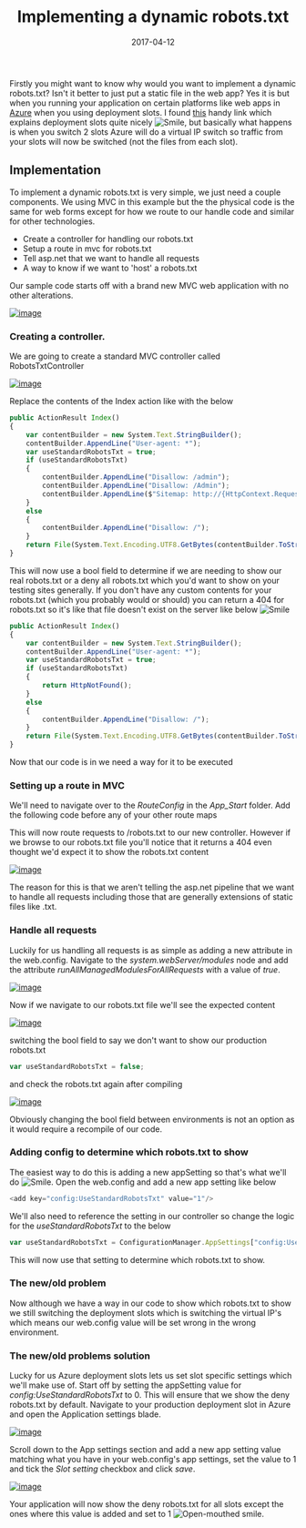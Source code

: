 ﻿---
title: 'Implementing a dynamic robots.txt'
date: 2017-04-12
tags: ['Azure', 'MVC', 'robots text file', 'Deployment slots', 'Just Coding']
draft: false
summary: 'Firstly you might want to know why would you want to implement a dynamic robots.txt? Isn''t it better to just put a static file in the web app? Yes it is but when you running your application on certain platforms like web apps in Azure when you using deployment slots. I found this handy link which explains deployment slots quite nicely , but basically what happens is when you switch 2 slots Azure will do a virtual IP switch so traffic from your slots will now be switched (not the files from each slot).'
---


Firstly you might want to know why would you want to implement a dynamic robots.txt? Isn't it better to just put a static file in the web app? Yes it is but when you running your application on certain platforms like web apps in [Azure](https://go.beeming.net/1N1UuVA) when you using deployment slots. I found [this](http://blog.amitapple.com/post/2014/11/azure-websites-slots/#.WO28ALpuJy0) handy link which explains deployment slots quite nicely ![Smile](https://gordonbeeming.com/images/emoticons/smile.svg), but basically what happens is when you switch 2 slots Azure will do a virtual IP switch so traffic from your slots will now be switched (not the files from each slot).
 
## Implementation
 
To implement a dynamic robots.txt is very simple, we just need a couple components. We using MVC in this example but the the physical code is the same for web forms except for how we route to our handle code and similar for other technologies.
 
- Create a controller for handling our robots.txt
- Setup a route in mvc for robots.txt
- Tell asp.net that we want to handle all requests
- A way to know if we want to 'host' a robots.txt

Our sample code starts off with a brand new MVC web application with no other alterations.
 
[![image](https://gordonbeeming.com/blog/binaries/stream/image-jpg/image/1000/0/3203625c541ae034ec34a7f0e2181a88704f6151/3203625c541ae034ec34a7f0e2181a88704f6151.png "image")](https://gordonbeeming.com/blog/binaries/stream/image-jpg/image/1000/0/43113e229adbc034b9977a9a376ae7aa912866d7/43113e229adbc034b9977a9a376ae7aa912866d7.png)
 
### Creating a controller.
 
We are going to create a standard MVC controller called RobotsTxtController
 
[![image](https://gordonbeeming.com/blog/binaries/stream/image-jpg/image/1000/0/174d63ee35273e6626e53ebd7047cd331e888ddb/174d63ee35273e6626e53ebd7047cd331e888ddb.png "image")](https://gordonbeeming.com/blog/binaries/stream/image-jpg/image/1000/0/3d94c6c6a42c4301fa12302e5ca21574972befa5/3d94c6c6a42c4301fa12302e5ca21574972befa5.png)
 
Replace the contents of the Index action like with the below


```javascript
public ActionResult Index()
{
    var contentBuilder = new System.Text.StringBuilder();
    contentBuilder.AppendLine("User-agent: *");
    var useStandardRobotsTxt = true;
    if (useStandardRobotsTxt)
    {
        contentBuilder.AppendLine("Disallow: /admin");
        contentBuilder.AppendLine("Disallow: /Admin");
        contentBuilder.AppendLine($"Sitemap: http://{HttpContext.Request.Url.DnsSafeHost}:{HttpContext.Request.Url.Port}/sitemap.xml");
    }
    else
    {
        contentBuilder.AppendLine("Disallow: /");
    }
    return File(System.Text.Encoding.UTF8.GetBytes(contentBuilder.ToString()), "text/plain");
}
```


This will now use a bool field to determine if we are needing to show our real robots.txt or a deny all robots.txt which you'd want to show on your testing sites generally. If you don't have any custom contents for your robots.txt (which you probably would or should) you can return a 404 for robots.txt so it's like that file doesn't exist on the server like below ![Smile](https://gordonbeeming.com/images/emoticons/smile.svg)


```javascript
public ActionResult Index()
{
    var contentBuilder = new System.Text.StringBuilder();
    contentBuilder.AppendLine("User-agent: *");
    var useStandardRobotsTxt = true;
    if (useStandardRobotsTxt)
    {
        return HttpNotFound();
    }
    else
    {
        contentBuilder.AppendLine("Disallow: /");
    }
    return File(System.Text.Encoding.UTF8.GetBytes(contentBuilder.ToString()), "text/plain");
}
```


Now that our code is in we need a way for it to be executed
 
### Setting up a route in MVC
 
We'll need to navigate over to the *RouteConfig* in the *App\_Start* folder. Add the following code before any of your other route maps
 
This will now route requests to /robots.txt to our new controller. However if we browse to our robots.txt file you'll notice that it returns a 404 even thought we'd expect it to show the robots.txt content
 
[![image](https://gordonbeeming.com/blog/binaries/stream/image-jpg/image/1000/0/2a9fc79a938729a3a1e6fbb6f7f14ec2bf0ca09a/2a9fc79a938729a3a1e6fbb6f7f14ec2bf0ca09a.png "image")](https://gordonbeeming.com/blog/binaries/stream/image-jpg/image/1000/0/3952c9199cdf9c5771712a196cdb4c86609b6787/3952c9199cdf9c5771712a196cdb4c86609b6787.png)
 
The reason for this is that we aren't telling the asp.net pipeline that we want to handle all requests including those that are generally extensions of static files like .txt. 
 
### Handle all requests
 
Luckily for us handling all requests is as simple as adding a new attribute in the web.config. Navigate to the *system.webServer/modules* node and add the attribute *runAllManagedModulesForAllRequests* with a value of *true*.
 
[![image](https://gordonbeeming.com/blog/binaries/stream/image-jpg/image/1000/0/efcfa52dcb5907576c0c1084566f824df8e702b1/efcfa52dcb5907576c0c1084566f824df8e702b1.png "image")](https://gordonbeeming.com/blog/binaries/stream/image-jpg/image/1000/0/e645df394f1c2e6a6e1acd1237c3a8134cf5d975/e645df394f1c2e6a6e1acd1237c3a8134cf5d975.png)
 
Now if we navigate to our robots.txt file we'll see the expected content
 
[![image](https://gordonbeeming.com/blog/binaries/stream/image-jpg/image/1000/0/21d365fefecc92aa6923d060eb17cd9c550a2c06/21d365fefecc92aa6923d060eb17cd9c550a2c06.png "image")](https://gordonbeeming.com/blog/binaries/stream/image-jpg/image/1000/0/a9ca11766a6d61ec427fb015692d109520eb4722/a9ca11766a6d61ec427fb015692d109520eb4722.png)
 
switching the bool field to say we don't want to show our production robots.txt


```javascript
var useStandardRobotsTxt = false;
```


and check the robots.txt again after compiling
 
[![image](https://gordonbeeming.com/blog/binaries/stream/image-jpg/image/1000/0/797caa3be795fe0ff519f3556baa486833e53f39/797caa3be795fe0ff519f3556baa486833e53f39.png "image")](https://gordonbeeming.com/blog/binaries/stream/image-jpg/image/1000/0/ba772deb0728d6c6992c53a17644729c74d5836d/ba772deb0728d6c6992c53a17644729c74d5836d.png)
 
Obviously changing the bool field between environments is not an option as it would require a recompile of our code.
 
### Adding config to determine which robots.txt to show
 
The easiest way to do this is adding a new appSetting so that's what we'll do ![Smile](https://gordonbeeming.com/images/emoticons/smile.svg). Open the web.config and add a new app setting like below


```javascript
<add key="config:UseStandardRobotsTxt" value="1"/>
```


We'll also need to reference the setting in our controller so change the logic for the *useStandardRobotsTxt* to the below


```javascript
var useStandardRobotsTxt = ConfigurationManager.AppSettings["config:UseStandardRobotsTxt"] == "1";
```


This will now use that setting to determine which robots.txt to show.
 
### The new/old problem
 
Now although we have a way in our code to show which robots.txt to show we still switching the deployment slots which is switching the virtual IP's which means our web.config value will be set wrong in the wrong environment.
 
### The new/old problems solution
 
Lucky for us Azure deployment slots lets us set slot specific settings which we'll make use of. Start off by setting the appSetting value for *config:UseStandardRobotsTxt* to 0. This will ensure that we show the deny robots.txt by default. Navigate to your production deployment slot in Azure and open the Application settings blade.
 
[![image](https://gordonbeeming.com/blog/binaries/stream/image-jpg/image/1000/0/ed5696af1909d9381bdba6f549db0e829d12c300/ed5696af1909d9381bdba6f549db0e829d12c300.png "image")](https://gordonbeeming.com/blog/binaries/stream/image-jpg/image/1000/0/5e379086779be964eab73d0d623d0adcc0850c13/5e379086779be964eab73d0d623d0adcc0850c13.png)
 
Scroll down to the App settings section and add a new app setting value matching what you have in your web.config's app settings, set the value to 1 and tick the *Slot setting* checkbox and click *save*.
 
[![image](https://gordonbeeming.com/blog/binaries/stream/image-jpg/image/1000/0/38ebc1cdb1477488818f21c48ac789fdb635c95e/38ebc1cdb1477488818f21c48ac789fdb635c95e.png "image")](https://gordonbeeming.com/blog/binaries/stream/image-jpg/image/1000/0/360e4cab3024f45c35db833927d8ea546d821fd4/360e4cab3024f45c35db833927d8ea546d821fd4.png)
 
Your application will now show the deny robots.txt for all slots except the ones where this value is added and set to 1 ![Open-mouthed smile](https://gordonbeeming.com/images/emoticons/open-mouthed-smile.svg).

